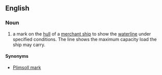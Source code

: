 ==English==

===Noun===
{{en-noun}}

# {{context|nautical|lang=en}} a mark on the [[hull]] of a [[merchant ship]] to show the [[waterline]] under specified conditions. The line shows the maximum capacity load the ship may carry.

====Synonyms====
*[[Plimsoll mark]]
